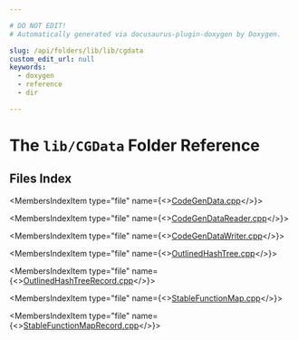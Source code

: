 ```yaml
---

# DO NOT EDIT!
# Automatically generated via docusaurus-plugin-doxygen by Doxygen.

slug: /api/folders/lib/lib/cgdata
custom_edit_url: null
keywords:
  - doxygen
  - reference
  - dir

---
```





# The `lib/CGData` Folder Reference

<DoxygenPage pluginConfig={pluginConfig}>



## Files Index

<MembersIndex>

<MembersIndexItem
  type="file"
  name={<><a href="/docs/api/files/lib/lib/cgdata/codegendata-cpp">CodeGenData.cpp</a></>}>
</MembersIndexItem>

<MembersIndexItem
  type="file"
  name={<><a href="/docs/api/files/lib/lib/cgdata/codegendatareader-cpp">CodeGenDataReader.cpp</a></>}>
</MembersIndexItem>

<MembersIndexItem
  type="file"
  name={<><a href="/docs/api/files/lib/lib/cgdata/codegendatawriter-cpp">CodeGenDataWriter.cpp</a></>}>
</MembersIndexItem>

<MembersIndexItem
  type="file"
  name={<><a href="/docs/api/files/lib/lib/cgdata/outlinedhashtree-cpp">OutlinedHashTree.cpp</a></>}>
</MembersIndexItem>

<MembersIndexItem
  type="file"
  name={<><a href="/docs/api/files/lib/lib/cgdata/outlinedhashtreerecord-cpp">OutlinedHashTreeRecord.cpp</a></>}>
</MembersIndexItem>

<MembersIndexItem
  type="file"
  name={<><a href="/docs/api/files/lib/lib/cgdata/stablefunctionmap-cpp">StableFunctionMap.cpp</a></>}>
</MembersIndexItem>

<MembersIndexItem
  type="file"
  name={<><a href="/docs/api/files/lib/lib/cgdata/stablefunctionmaprecord-cpp">StableFunctionMapRecord.cpp</a></>}>
</MembersIndexItem>

</MembersIndex>


</DoxygenPage>
